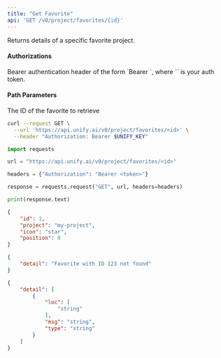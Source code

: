 ```yaml
---
title: "Get Favorite"
api: 'GET /v0/project/favorites/{id}'
---
```

Returns details of a specific favorite project.

#### Authorizations

<ParamField header="Authorization" type="string" required="true">
  Bearer authentication header of the form `Bearer <token>`, where `<token>` is your auth token.
</ParamField>

#### Path Parameters

<ParamField query="id" type="integer" required="true">
The ID of the favorite to retrieve
</ParamField>

<RequestExample>

```bash cURL
curl --request GET \
  --url 'https://api.unify.ai/v0/project/favorites/<id>' \
  --header "Authorization: Bearer $UNIFY_KEY"
```

```python Python
import requests

url = "https://api.unify.ai/v0/project/favorites/<id>"

headers = {"Authorization": "Bearer <token>"}

response = requests.request("GET", url, headers=headers)

print(response.text)
```

</RequestExample>
<ResponseExample>

```json 200
{
    "id": 1,
    "project": "my-project",
    "icon": "star",
    "position": 0
}
```

```json 404
{
    "detail": "Favorite with ID 123 not found"
}
```

```json 422
{
    "detail": [
        {
            "loc": [
                "string"
            ],
            "msg": "string",
            "type": "string"
        }
    ]
}
```

</ResponseExample>
